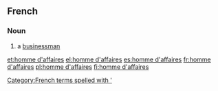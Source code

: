 ==French==

===Noun===
{{head|fr|noun|head=[[homme]] [[d']][[affaires]]}}

# a [[businessman]]

[[Category:French terms spelled with ']]

[[et:homme d'affaires]]
[[el:homme d'affaires]]
[[es:homme d'affaires]]
[[fr:homme d'affaires]]
[[pl:homme d'affaires]]
[[fi:homme d'affaires]]
